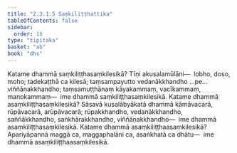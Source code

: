 ```yaml
---
title: "2.3.1.5 Saṃkiliṭṭhattika"
tableOfContents: false
sidebar:
  order: 18
type: "tipitaka"
basket: "ab"
book: "dhs"
---
```



<DynamicBreadcrumb />

<Division number="997" book="dhs">

<Paragraph number="1662" book="dhs">
Katame dhammā saṃkiliṭṭhasaṃkilesikā? Tīṇi akusalamūlāni—  lobho, doso, moho; tadekaṭṭhā ca kilesā; taṃsampayutto vedanākkhandho …pe…  viññāṇakkhandho; taṃsamuṭṭhānaṃ kāyakammaṃ, vacīkammaṃ, manokammaṃ—  ime dhammā saṃkiliṭṭhasaṃkilesikā.
</Paragraph>

</Division>
<Division number="998" book="dhs">

<Paragraph number="1663" book="dhs">
Katame dhammā asaṃkiliṭṭhasaṃkilesikā? Sāsavā kusalābyākatā dhammā kāmāvacarā, rūpāvacarā, arūpāvacarā; rūpakkhandho, vedanākkhandho, saññākkhandho, saṅkhārakkhandho, viññāṇakkhandho—  ime dhammā asaṃkiliṭṭhasaṃkilesikā.
</Paragraph>

</Division>
<Division number="999" book="dhs">

<Paragraph number="1664" book="dhs">
Katame dhammā asaṃkiliṭṭhaasaṃkilesikā? Apariyāpannā maggā ca, maggaphalāni ca, asaṅkhatā ca dhātu—  ime dhammā asaṃkiliṭṭhaasaṃkilesikā.
</Paragraph>
</Division>